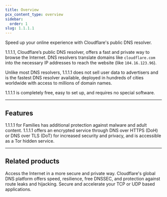 ```yaml
---
title: Overview
pcx_content_type: overview
sidebar:
  order: 1
slug: 1.1.1.1
---
```



<Description>

Speed up your online experience with Cloudflare's public DNS resolver.

</Description>

<Plan type="all" />

1.1.1.1, Cloudflare’s public DNS resolver, offers a fast and private way to browse the Internet. DNS resolvers translate domains like `cloudflare.com` into the necessary IP addresses to reach the website (like `104.16.123.96`).

Unlike most DNS resolvers, 1.1.1.1 does not sell user data to advertisers and is the fastest DNS resolver available, deployed in hundreds of cities worldwide with access to millions of domain names.

1.1.1.1 is completely free, easy to set up, and requires no special software.

***

## Features

<Feature header="1.1.1.1 for Families" href="/1.1.1.1/setup/#1111-for-families">
1.1.1.1 for Families has additional protection against malware and adult content.
</Feature>

<Feature header="Encrypted service" href="/1.1.1.1/encryption/">
1.1.1.1 offers an encrypted service through DNS over HTTPS (DoH) or DNS over TLS (DoT) for increased security and privacy, and is accessible as a Tor hidden service.
</Feature>

***

## Related products

<RelatedProduct header="WARP Client" href="/warp-client/" product="warp-client">
Access the Internet in a more secure and private way.
</RelatedProduct>

<RelatedProduct header="DNS" href="/dns/" product="dns">
Cloudflare's global DNS platform offers speed, resilience, free DNSSEC, and protection against route leaks and hijacking.
</RelatedProduct>

<RelatedProduct header="Cloudflare Spectrum" href="/spectrum/" product="spectrum">
Secure and accelerate your TCP or UDP based applications.
</RelatedProduct>
